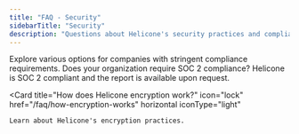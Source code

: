 ```yaml
---
title: "FAQ - Security"
sidebarTitle: "Security"
description: "Questions about Helicone's security practices and compliance."
---
```


<CardGroup cols={1} gap="medium">
  <Card
    title="Have stringent compliance requirements?"
    icon="shield-check"
    href="/faq/compliance"
    horizontal
    iconType="light"
  >
    Explore various options for companies with stringent compliance
    requirements.
  </Card>
  <Card
    title="Need SOC-2 compliance?"
    icon="file-lines"
    href="/faq/soc2"
    horizontal
    iconType="light"
  >
    Does your organization require SOC 2 compliance? Helicone is SOC 2 compliant
    and the report is available upon request.
  </Card>

  <Card
    title="How does Helicone encryption work?"
    icon="lock"
    href="/faq/how-encryption-works"
    horizontal
    iconType="light"
  >
    Learn about Helicone's encryption practices.
  </Card>
</CardGroup>

